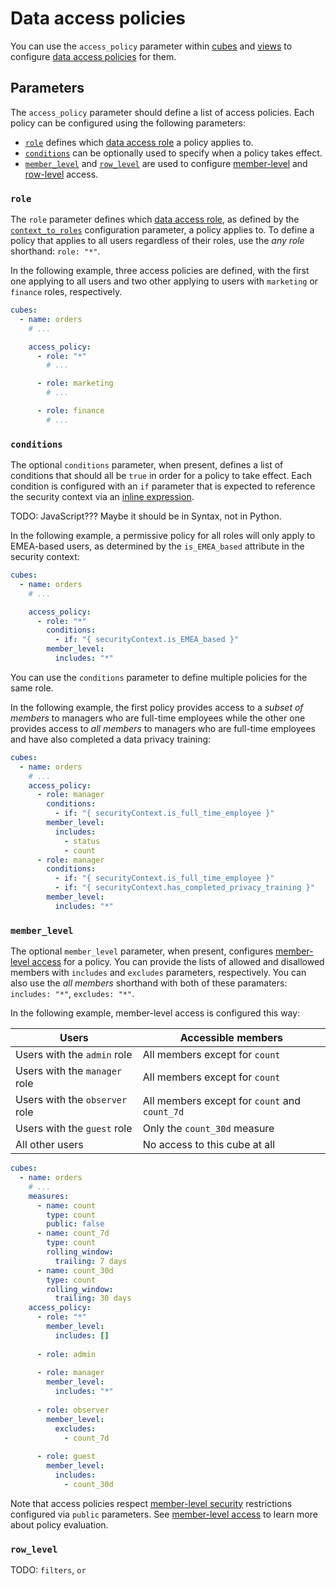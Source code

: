 # Data access policies

You can use the `access_policy` parameter within [cubes][ref-ref-cubes] and [views][ref-ref-views]
to configure [data access policies][ref-dap] for them.

## Parameters

The `access_policy` parameter should define a list of access policies. Each policy
can be configured using the following parameters:

- [`role`](#role) defines which [data access role][ref-dap-roles] a policy applies
to.
- [`conditions`](#conditions) can be optionally used to specify when a policy
takes effect.
- [`member_level`](#member-level) and [`row_level`](#row-level) are used to
configure [member-level][ref-dap-mls] and [row-level][ref-dap-rls] access.

### `role`

The `role` parameter defines which [data access role][ref-dap-roles], as defined
by the [`context_to_roles`][ref-context-to-roles] configuration parameter, a
policy applies to. To define a policy that applies to all users regardless of
their roles, use the _any role_ shorthand: `role: "*"`.

In the following example, three access policies are defined, with the first one
applying to all users and two other applying to users with `marketing` or
`finance` roles, respectively.

```yaml
cubes:
  - name: orders
    # ...

    access_policy:
      - role: "*"
        # ...

      - role: marketing
        # ...

      - role: finance
        # ...
```

### `conditions`

The optional `conditions` parameter, when present, defines a list of conditions
that should all be `true` in order for a policy to take effect. Each condition is
configured with an `if` parameter that is expected to reference the security
context via an [inline expression][ref-python-inline-expressions].

TODO: JavaScript??? Maybe it should be in Syntax, not in Python.

In the following example, a permissive policy for all roles will only apply to
EMEA-based users, as determined by the `is_EMEA_based` attribute in the security
context:

```yaml
cubes:
  - name: orders
    # ...

    access_policy:
      - role: "*"
        conditions:
          - if: "{ securityContext.is_EMEA_based }"
        member_level:
          includes: "*"
```
You can use the `conditions` parameter to define multiple policies for the same
role.

In the following example, the first policy provides access to a _subset of members_
to managers who are full-time employees while the other one provides access to
_all members_ to managers who are full-time employees and have also completed a
data privacy training:


```yaml
cubes:
  - name: orders
    # ...
    access_policy:
      - role: manager
        conditions:
          - if: "{ securityContext.is_full_time_employee }"
        member_level:
          includes:
            - status
            - count
      - role: manager
        conditions:
          - if: "{ securityContext.is_full_time_employee }"
          - if: "{ securityContext.has_completed_privacy_training }"
        member_level:
          includes: "*"
```

### `member_level`

The optional `member_level` parameter, when present, configures [member-level
access][ref-dap-mls] for a policy. You can provide the lists of allowed and
disallowed members with `includes` and `excludes` parameters, respectively.
You can also use the _all members_ shorthand with both of these paramaters:
`includes: "*"`, `excludes: "*"`.

In the following example, member-level access is configured this way:

| Users | Accessible members |
| --- | --- |
| Users with the `admin` role | All members except for `count` |
| Users with the `manager` role | All members except for `count` |
| Users with the `observer` role | All members except for `count` and `count_7d` |
| Users with the `guest` role | Only the `count_30d` measure |
| All other users | No access to this cube at all |

```yaml
cubes:
  - name: orders
    # ...
    measures:
      - name: count
        type: count
        public: false
      - name: count_7d
        type: count
        rolling_window:
          trailing: 7 days
      - name: count_30d
        type: count
        rolling_window:
          trailing: 30 days
    access_policy:
      - role: "*"
        member_level:
          includes: []
      
      - role: admin
      
      - role: manager
        member_level:
          includes: "*"
      
      - role: observer
        member_level:
          excludes:
            - count_7d
      
      - role: guest
        member_level:
          includes:
            - count_30d
```

Note that access policies respect [member-level security][ref-mls] restrictions
configured via `public` parameters. See [member-level access][ref-dap-mls] to
learn more about policy evaluation.

### `row_level`

TODO: `filters`, `or`




[ref-ref-cubes]: /reference/data-model/cube
[ref-ref-views]: /reference/data-model/view
[ref-dap]: /product/auth/data-access-policies
[ref-dap-roles]: /product/auth/data-access-policies#data-access-roles
[ref-dap-mls]: /product/auth/data-access-policies#member-level-access
[ref-dap-rls]: /product/auth/data-access-policies#row-level-access
[ref-context-to-roles]: /reference/configuration/config#context_to_roles
[ref-python-inline-expressions]: /product/data-modeling/dynamic/jinja#inline-expressions
[ref-mls]: /product/auth/member-level-security